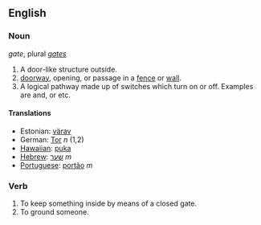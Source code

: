 ==English==
===Noun===
''gate'', plural ''[[gates]]''

# A door-like structure outside.
# [[doorway]], opening, or passage in a [[fence]] or [[wall]].
# A logical pathway made up of switches which turn on or off. Examples are and, or etc.

====Translations====
*Estonian: [[värav]]
*German: [[Tor]] ''n'' (1,2)
*[[Hawaiian]]: [[puka]]
*[[Hebrew]]: [[שער]] ''m''
*[[Portuguese]]: [[portão]] ''m''

===Verb===

#To keep something inside by means of a closed gate.
#To ground someone.